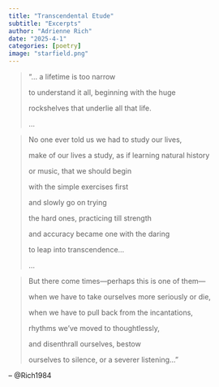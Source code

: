 ```yaml
---
title: "Transcendental Etude"
subtitle: "Excerpts"
author: "Adrienne Rich"
date: "2025-4-1"
categories: [poetry]
image: "starfield.png"
---
```


> "... a lifetime is too narrow
>
> to understand it all, beginning with the huge
>
> rockshelves that underlie all that life.
>
> ...

> No one ever told us we had to study our lives,
>
> make of our lives a study, as if learning natural history
>
> or music, that we should begin
>
> with the simple exercises first
>
> and slowly go on trying 
> 
> the hard ones, practicing till strength
> 
> and accuracy became one with the daring 
> 
> to leap into transcendence...
> 
> ...

> But there come times—perhaps this is one of them—
> 
> when we have to take ourselves more seriously or die,
> 
> when we have to pull back from the incantations,
> 
> rhythms we've moved to thoughtlessly,
> 
> and disenthrall ourselves, bestow
> 
> ourselves to silence, or a severer listening..."
> 

-- @Rich1984


